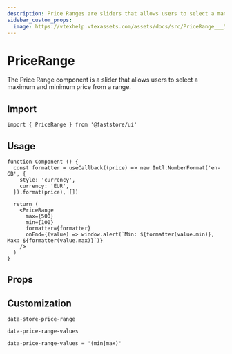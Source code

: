 ```yaml
---
description: Price Ranges are sliders that allows users to select a maximum and minimum price.
sidebar_custom_props: 
  image: https://vtexhelp.vtexassets.com/assets/docs/src/PriceRange___5863b0eb4a4a8ce9a98da5c760461e61.png
---
```



# PriceRange

The Price Range component is a slider that allows users to select a maximum and minimum price from a range.

## Import

```tsx
import { PriceRange } from '@faststore/ui'
```

## Usage

```tsx live
function Component () {
  const formatter = useCallback((price) => new Intl.NumberFormat('en-GB', {
    style: 'currency',
    currency: 'EUR',
  }).format(price), [])

  return (
    <PriceRange
      max={500}
      min={100}
      formatter={formatter}
      onEnd={(value) => window.alert(`Min: ${formatter(value.min)}, Max: ${formatter(value.max)}`)}
    />
  )
}
```

## Props

<PropsSection name="PriceRange" />

## Customization

`data-store-price-range`

`data-price-range-values`

`data-price-range-values = '(min|max)'`
